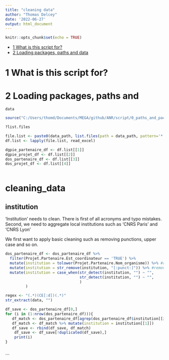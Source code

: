 ```yaml
---
title: "cleaning data"
author: "Thomas Delcey"
date: '2022-06-27'
output: html_document
---
```


```r
knitr::opts_chunk$set(echo = TRUE)
```

-   [1 What is this script for?](#what-is-this-script-for)
-   [2 Loading packages, paths and data](#loading-packages-paths-and-data)

# 1 What is this script for?


# 2 Loading packages, paths and
    data
    
```r

source("C:/Users/thomd/Documents/MEGA/github/ANR/script/0_paths_and_packages.R")

?list.files

file.list <- paste0(data_path, list.files(path = data_path, pattern='*.xlsx'))
df.list <- lapply(file.list, read_excel)

dgpie_partenaire_df <- df.list[[1]]
dgpie_projet_df <- df.list[[2]]
dos_partenaire_df <- df.list[[3]]
dos_projet_df <- df.list[[4]]



```

# cleaning_data 

## institution 

'Institution' needs to clean. There is first of all acronyms and typo mistakes. Second, we need to aggregate local institutions such as 'CNRS Paris' and 'CNRS Lyon'


We first want to apply basic cleaning such as removing punctions, upper case and so on.

```r
dos_partenaire_df <- dos_partenaire_df %>% 
  filter(Projet.Partenaire.Est_coordinateur == 'TRUE') %>%
  mutate(institution = tolower(Projet.Partenaire.Nom_organisme)) %>% #rename and remove uppercase 
  mutate(institution = str_remove(institution, "[:punct:]")) %>% #remove punction
  mutate(institution = case_when(str_detect(institution, "") ~ "", 
                                 str_detect(institution, "") ~ "",
                                 )
         )
```


```r
regex <- "(.*)(CE[:d])(.*)"
str_extract(data, "")
```



```r
df_save <- dos_partenaire_df[0,]
for (i in (1:nrow(dos_partenaire_df))){
   df_match <- dos_partenaire_df[agrep(dos_partenaire_df$institution[[i]], dos_partenaire_df$institution, max.distance = 0.05),]
   df_match <- df_match %>% mutate(institution = institution[[1]])
   df_save <- rbind(df_save, df_match)
    df_save <- df_save[!duplicated(df_save),]
    print(i)
}



```
```





